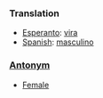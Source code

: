 ===Translation===

*[[Esperanto]]: [[vira]]
*[[Spanish]]: [[masculino]]

===[[Antonym]]===
*[[Female]]